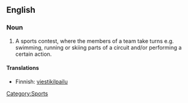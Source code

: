 {{wikipedia}}
==English==

===Noun===
{{en-noun}}

# A sports contest, where the members of a team take turns e.g. swimming, running or skiing parts of a circuit and/or performing a certain action.

====Translations====
{{top}}
*Finnish: [[viestikilpailu]]
{{bottom}}

[[Category:Sports]]